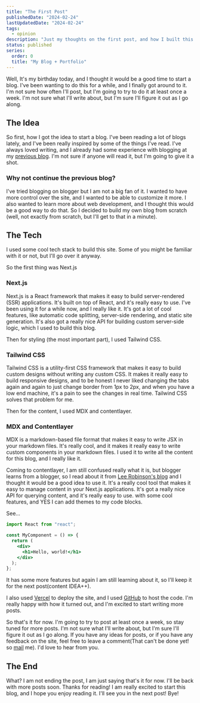 ```yaml
---
title: "The First Post"
publishedDate: "2024-02-24"
lastUpdatedDate: "2024-02-24"
tags:
  - opinion
description: "Just my thoughts on the first post, and how I built this site."
status: published
series:
  order: 0
  title: "My Blog + Portfolio"
---
```


Well, It's my birthday today, and I thought it would be a good time to start a blog. I've been wanting to do this for a while, and I finally got around to it. I'm not sure how often I'll post, but I'm going to try to do it at least once a week. I'm not sure what I'll write about, but I'm sure I'll figure it out as I go along.

## The Idea

So first, how I got the idea to start a blog. I've been reading a lot of blogs lately, and I've been really inspired by some of the things I've read. I've always loved writing, and I already had some experience with blogging at my [previous blog](https://devtejas.blogspot.com). I'm not sure if anyone will read it, but I'm going to give it a shot.

### Why not continue the previous blog?

I've tried blogging on blogger but I am not a big fan of it. I wanted to have more control over the site, and I wanted to be able to customize it more. I also wanted to learn more about web development, and I thought this would be a good way to do that. So I decided to build my own blog from scratch (well, not exactly from scratch, but I'll get to that in a minute).

## The Tech

I used some cool tech stack to build this site. Some of you might be familiar with it or not, but I'll go over it anyway.

So the first thing was Next.js

### Next.js

Next.js is a React framework that makes it easy to build server-rendered (SSR) applications. It's built on top of React, and it's really easy to use. I've been using it for a while now, and I really like it. It's got a lot of cool features, like automatic code splitting, server-side rendering, and static site generation. It's also got a really nice API for building custom server-side logic, which I used to build this blog.

Then for styling (the most important part), I used Tailwind CSS.

### Tailwind CSS

Tailwind CSS is a utility-first CSS framework that makes it easy to build custom designs without writing any custom CSS. It makes it really easy to build responsive designs, and to be honest I never liked changing the tabs again and again to just change border from 1px to 2px, and when you have a low end machine, it's a pain to see the changes in real time. Tailwind CSS solves that problem for me.

Then for the content, I used MDX and contentlayer.

### MDX and Contentlayer

MDX is a markdown-based file format that makes it easy to write JSX in your markdown files. It's really cool, and it makes it really easy to write custom components in your markdown files. I used it to write all the content for this blog, and I really like it.

Coming to contentlayer, I am still confused really what it is, but blogger learns from a blogger, so I read about it from [Lee Robinson's blog](https://leerob.io) and I thought it would be a good idea to use it. It's a really cool tool that makes it easy to manage content in your Next.js applications. It's got a really nice API for querying content, and it's really easy to use. with some cool features, and YES I can add themes to my code blocks.

See...

```jsx
import React from "react";

const MyComponent = () => {
  return (
    <div>
      <h1>Hello, world!</h1>
    </div>
  );
};
```

It has some more features but again I am still learning about it, so I'll keep it for the next post(content IDEA++).

I also used [Vercel](https://vercel.com) to deploy the site, and I used [GitHub](https://github.com) to host the code. I'm really happy with how it turned out, and I'm excited to start writing more posts.

So that's it for now. I'm going to try to post at least once a week, so stay tuned for more posts. I'm not sure what I'll write about, but I'm sure I'll figure it out as I go along. If you have any ideas for posts, or if you have any feedback on the site, feel free to leave a comment(That can't be done yet! so [mail](mailto:tmahajan09876@gmail.com) me). I'd love to hear from you.

## The End

What? I am not ending the post, I am just saying that's it for now. I'll be back with more posts soon. Thanks for reading!
I am really excited to start this blog, and I hope you enjoy reading it.
I'll see you in the next post!
Bye!

